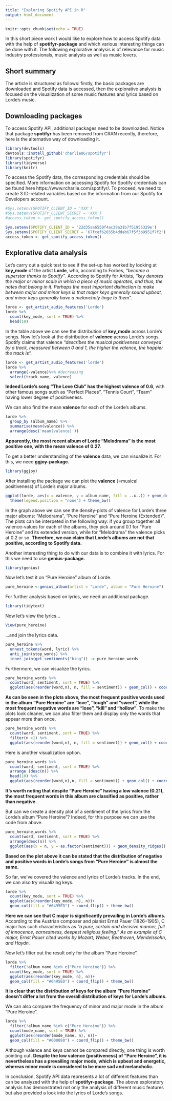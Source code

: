 ```yaml
---
title: "Exploring Spotify API in R"
output: html_document
---
```


```r
knitr::opts_chunk$set(echo = TRUE)
```

In this short piece work I would like to explore how to access Spotify data with the help of **spotifyr-package** and which various interesting things can be done with it. The following explorative analysis is of relevance for music industry professionals, music analysts as well as music lovers.

## Short summary
The article is structured as follows: firstly, the basic packages are downloaded and Spotify data is accessed, then the explorative analysis is focused on the visualization of some music features and lyrics based on Lorde’s music.

## Downloading packages

To access Spotify API, additional packages need to be downloaded. Notice that package **spotifyr** has been removed from CRAN recently, therefore, here is the alternative way of downloading it.
```r
library(devtools)
devtools::install_github('charlie86/spotifyr')
library(spotifyr)
library(tidyverse)
library(knitr)
```

To access the Spotify data, the corresponding credentials should be specified. More information on accessing Spotify for Spotify credentials can be found here https://www.rcharlie.com/spotifyr/. To proceed, we need to create 3 ID-related variables based on the information from our Spotify for Developers account.
```r
#Sys.setenv(SPOTIFY_CLIENT_ID = 'XXX')
#Sys.setenv(SPOTIFY_CLIENT_SECRET = 'XXX')
#access_token <- get_spotify_access_token()
```

```r
Sys.setenv(SPOTIFY_CLIENT_ID = '22d35aa6550f4ac39a31b7f51955329e')
Sys.setenv(SPOTIFY_CLIENT_SECRET = '67fcef62655b4ddab67f5f3b9951f7f2')
access_token <- get_spotify_access_token()
```


## Explorative data analysis 

Let’s carry out a quick test to see if the set-up has worked by looking at **key_mode** of the artist **Lorde**, who, according to Forbes, *“became a superstar thanks to Spotify”*. According to Spotify for Artists, *“key denotes the major or minor scale in which a piece of music operates, and thus, the notes that belong in it. Perhaps the most important distinction to make between major and minor keys is that major keys generally sound upbeat, and minor keys generally have a melancholy tinge to them”.*
```r
lorde <- get_artist_audio_features('Lorde')
lorde %>%
  count(key_mode, sort = TRUE) %>%
  head(10) 
```

In the table above we can see the distribution of **key_mode** across Lorde’s songs. Now let’s look at the distribution of **valence** across Lorde’s songs. Spotify claims that valence *“describes the musical positiveness conveyed by a track, measured between 0 and 1, the higher the valence, the happier the track is”.*
```r
lorde <- get_artist_audio_features('lorde')
lorde %>%
  arrange(-valence)%>% #decreasing
  select(track_name, valence)
```

**Indeed Lorde’s song “The Love Club” has the highest valence of 0.6**, with other famous songs such as “Perfect Places”, “Tennis Court”, “Team” having lower degree of positiveness.

We can also find the mean **valence** for each of the Lorde’s albums.
```r
lorde %>%
  group_by (album_name) %>%
  summarise(mean(valence)) %>%
  arrange(desc('mean(valence)'))
```

**Apparently, the most recent album of Lorde “Melodrama” is the most positive one, with the mean valence of 0.27.**

To get a better understanding of the **valence** data, we can visualize it. For this, we need **ggjoy-package.**
```r
library(ggjoy)
```

After installing the package we can plot the **valence** (=musical positiveness) of Lorde's major albums.
```r
ggplot(lorde, aes(x = valence, y = album_name, fill = ..x..)) + geom_density_ridges_gradient() + 
  theme(legend.position = "none") + theme_bw()
```

In the graph above we can see the density-plots of valence for Lorde’s three major albums: “Melodrama”, “Pure Heroine” and “Pure Heroine (Extended)”. The plots can be interpeted in the following way: if you group together all valence-values for each of the albums, they pick around 0.1 for “Pure Heroine” and its extended version, while for “Melodrama” the valence picks at 0.2 or so. **Therefore, we can claim that Lorde’s albums are not that positive, according to Spotify data.**

Another interesting thing to do with our data is to combine it with lyrics. For this we need to use **genius-package.**
```r
library(genius)
```

Now let's test it on "Pure Heroine" album of Lorde. 
```r
pure_heroine <-genius_album(artist = "Lorde", album = "Pure Heroine")
```

For further analysis based on lyrics, we need an additional package. 
```r
library(tidytext)
```

Now let's view the lyrics...
```r
View(pure_heroine)
```

...and join the lyrics data.
```r
pure_heroine %>%
  unnest_tokens(word, lyric) %>%
  anti_join(stop_words) %>%
  inner_join(get_sentiments("bing")) -> pure_heroine_words
```

Furthermore, we can visualize the lyrics. 
```r
pure_heroine_words %>%
  count(word, sentiment, sort = TRUE) %>%
  ggplot(aes(reorder(word,n), n, fill = sentiment)) + geom_col() + coord_flip() + facet_wrap(~sentiment, scales = "free_y") + theme_bw()
```

**As can be seen in the plots above, the most frequent positive words used in the album “Pure Heroine” are “love”, “tough” and “sweet”, while the most frequent negative words are “lose”, “kill” and “hollow”**. To make the plots look cleaner, we can also filter them and display only the words that appear more than once.
```r
pure_heroine_words %>%
  count(word, sentiment, sort = TRUE) %>%
  filter(n >1) %>%
  ggplot(aes(reorder(word,n), n, fill = sentiment)) + geom_col() + coord_flip() + facet_wrap(~sentiment, scales = "free_y") + theme_bw()
```

Here is another visualization option. 
```r
pure_heroine_words %>%
  count(word, sentiment, sort = TRUE) %>%
  arrange (desc(n)) %>%
  head(10) %>%
  ggplot(aes(reorder(word,n),n, fill = sentiment)) + geom_col() + coord_flip() + theme_bw()
```

**It’s worth noting that despite “Pure Heroine” having a low valence (0.21), the most frequent words in this album are classified as positive, rather than negative.**

But can we create a density plot of a sentiment of the lyrics from the Lorde's album "Pure Heroine"? Indeed, for this purpose we can use the code from above.  
```r
pure_heroine_words %>%
  count(word, sentiment, sort = TRUE) %>%
  arrange(desc(n)) %>%
  ggplot(aes(x = n, y = as.factor(sentiment))) + geom_density_ridges() + theme_bw()
```

**Based on the plot above it can be stated that the distribution of negative and positive words in Lorde’s songs from “Pure Heroine” is almost the same.**

So far, we’ve covered the valence and lyrics of Lorde’s tracks. In the end, we can also try visualizing keys.
```r
lorde %>%
  count(key_mode, sort = TRUE) %>%
  ggplot(aes(reorder(key_mode, n), n))+
  geom_col(fill = "#6495ED") + coord_flip() + theme_bw()
```

**Here we can see that C major is significantly prevailing in Lorde’s albums.** According to the Austrian composer and pianist Ernst Pauer (1826–1905), C major has such characteristics as *“a pure, certain and decisive manner, full of innocence, earnestness, deepest religious feeling.” As an example of C major, Ernst Pauer cited works by Mozart, Weber, Beethoven, Mendelssohn, and Haydn.*

Now let’s filter out the result only for the album “Pure Heroine”.
```r
lorde %>%
  filter(!album_name %in% c("Pure Heroine")) %>%
  count(key_mode, sort = TRUE) %>%
  ggplot(aes(reorder(key_mode, n), n))+
  geom_col(fill = "#6495ED") + coord_flip() + theme_bw()
```

**It is clear that the distribution of keys for the album “Pure Heroine” doesn’t differ a lot from the overall distribution of keys for Lorde’s albums.**

We can also compare the frequency of minor and major mode in the album “Pure Heroine”.
```r
lorde %>%
  filter(!album_name %in% c("Pure Heroine")) %>%
  count(mode_name, sort = TRUE) %>%
  ggplot(aes(reorder(mode_name, n), n))+
  geom_col(fill = "#000080") + coord_flip() + theme_bw()
```

Although valence and keys cannot be compared directly, one thing is worth pointing out. **Despite the low valence (positiveness) of “Pure Heroine”, it is nevertheless has a prevailing major mode, which is upbeat and energetic, whereas minor mode is considered to be more sad and melancholic.**

In conclusion, Spotify API data represents a lot of different features than can be analyzed with the help of **spotifyr-package**. The above exploratory analysis has demonstrated not only the analysis of different music features but also provided a look into the lyrics of Lorde's songs.
